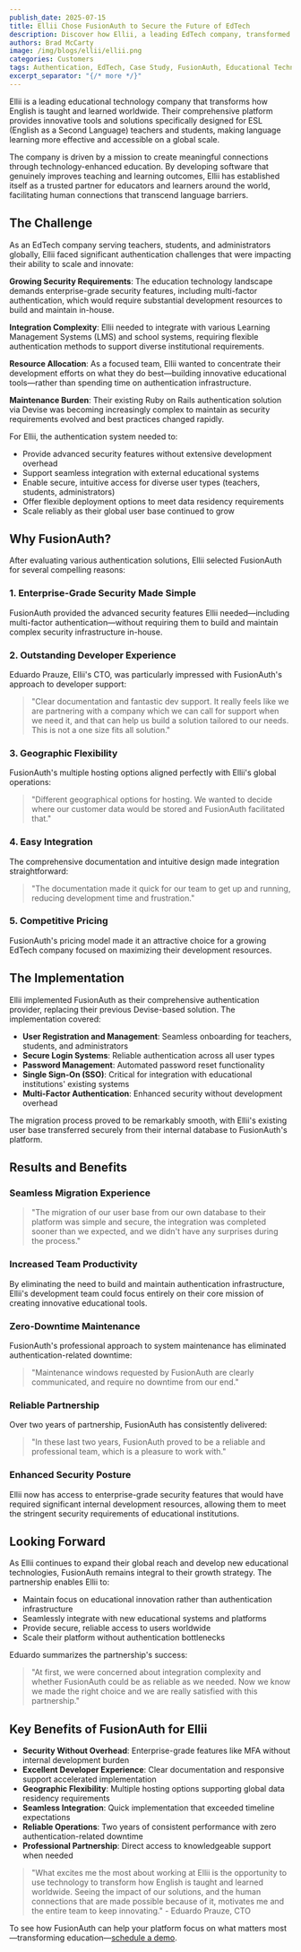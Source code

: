 ```yaml
---
publish_date: 2025-07-15
title: Ellii Chose FusionAuth to Secure the Future of EdTech
description: Discover how Ellii, a leading EdTech company, transformed their authentication infrastructure with FusionAuth. Learn about their seamless migration, enhanced security, and how they achieved zero downtime while focusing on educational innovation instead of auth maintenance.
authors: Brad McCarty
image: /img/blogs/ellii/ellii.png
categories: Customers
tags: Authentication, EdTech, Case Study, FusionAuth, Educational Technology, Multi-factor Authentication, API-first, Developer Experience, Geographic Flexibility, Enterprise Security, Migration Success, Zero Downtime, Single Sign-On, Education Platform, Ruby on Rails, Auth Solution, SaaS, Developer Tools, Customer Success, Identity Management
excerpt_separator: "{/* more */}"
---
```


Ellii is a leading educational technology company that transforms how English is taught and learned worldwide. Their comprehensive platform provides innovative tools and solutions specifically designed for ESL (English as a Second Language) teachers and students, making language learning more effective and accessible on a global scale.

The company is driven by a mission to create meaningful connections through technology-enhanced education. By developing software that genuinely improves teaching and learning outcomes, Ellii has established itself as a trusted partner for educators and learners around the world, facilitating human connections that transcend language barriers.

## The Challenge

As an EdTech company serving teachers, students, and administrators globally, Ellii faced significant authentication challenges that were impacting their ability to scale and innovate:

**Growing Security Requirements**: The education technology landscape demands enterprise-grade security features, including multi-factor authentication, which would require substantial development resources to build and maintain in-house.

**Integration Complexity**: Ellii needed to integrate with various Learning Management Systems (LMS) and school systems, requiring flexible authentication methods to support diverse institutional requirements.

**Resource Allocation**: As a focused team, Ellii wanted to concentrate their development efforts on what they do best—building innovative educational tools—rather than spending time on authentication infrastructure.

**Maintenance Burden**: Their existing Ruby on Rails authentication solution via Devise was becoming increasingly complex to maintain as security requirements evolved and best practices changed rapidly.

For Ellii, the authentication system needed to:

- Provide advanced security features without extensive development overhead
- Support seamless integration with external educational systems
- Enable secure, intuitive access for diverse user types (teachers, students, administrators)
- Offer flexible deployment options to meet data residency requirements
- Scale reliably as their global user base continued to grow

## Why FusionAuth?

After evaluating various authentication solutions, Ellii selected FusionAuth for several compelling reasons:

### 1\. Enterprise-Grade Security Made Simple

FusionAuth provided the advanced security features Ellii needed—including multi-factor authentication—without requiring them to build and maintain complex security infrastructure in-house.

### 2\. Outstanding Developer Experience

Eduardo Prauze, Ellii's CTO, was particularly impressed with FusionAuth's approach to developer support:

> "Clear documentation and fantastic dev support. It really feels like we are partnering with a company which we can call for support when we need it, and that can help us build a solution tailored to our needs. This is not a one size fits all solution."

### 3\. Geographic Flexibility

FusionAuth's multiple hosting options aligned perfectly with Ellii's global operations:

> "Different geographical options for hosting. We wanted to decide where our customer data would be stored and FusionAuth facilitated that."

### 4\. Easy Integration

The comprehensive documentation and intuitive design made integration straightforward:

> "The documentation made it quick for our team to get up and running, reducing development time and frustration."

### 5\. Competitive Pricing

FusionAuth's pricing model made it an attractive choice for a growing EdTech company focused on maximizing their development resources.

## The Implementation

Ellii implemented FusionAuth as their comprehensive authentication provider, replacing their previous Devise-based solution. The implementation covered:

- **User Registration and Management**: Seamless onboarding for teachers, students, and administrators
- **Secure Login Systems**: Reliable authentication across all user types
- **Password Management**: Automated password reset functionality
- **Single Sign-On (SSO)**: Critical for integration with educational institutions' existing systems
- **Multi-Factor Authentication**: Enhanced security without development overhead

The migration process proved to be remarkably smooth, with Ellii's existing user base transferred securely from their internal database to FusionAuth's platform.

## Results and Benefits

### Seamless Migration Experience

> "The migration of our user base from our own database to their platform was simple and secure, the integration was completed sooner than we expected, and we didn't have any surprises during the process."

### Increased Team Productivity

By eliminating the need to build and maintain authentication infrastructure, Ellii's development team could focus entirely on their core mission of creating innovative educational tools.

### Zero-Downtime Maintenance

FusionAuth's professional approach to system maintenance has eliminated authentication-related downtime:

> "Maintenance windows requested by FusionAuth are clearly communicated, and require no downtime from our end."

### Reliable Partnership

Over two years of partnership, FusionAuth has consistently delivered:

> "In these last two years, FusionAuth proved to be a reliable and professional team, which is a pleasure to work with."

### Enhanced Security Posture

Ellii now has access to enterprise-grade security features that would have required significant internal development resources, allowing them to meet the stringent security requirements of educational institutions.

## Looking Forward

As Ellii continues to expand their global reach and develop new educational technologies, FusionAuth remains integral to their growth strategy. The partnership enables Ellii to:

- Maintain focus on educational innovation rather than authentication infrastructure
- Seamlessly integrate with new educational systems and platforms
- Provide secure, reliable access to users worldwide
- Scale their platform without authentication bottlenecks

Eduardo summarizes the partnership's success:

> "At first, we were concerned about integration complexity and whether FusionAuth could be as reliable as we needed. Now we know we made the right choice and we are really satisfied with this partnership."

## Key Benefits of FusionAuth for Ellii

- **Security Without Overhead**: Enterprise-grade features like MFA without internal development burden
- **Excellent Developer Experience**: Clear documentation and responsive support accelerated implementation
- **Geographic Flexibility**: Multiple hosting options supporting global data residency requirements
- **Seamless Integration**: Quick implementation that exceeded timeline expectations
- **Reliable Operations**: Two years of consistent performance with zero authentication-related downtime
- **Professional Partnership**: Direct access to knowledgeable support when needed

> "What excites me the most about working at Ellii is the opportunity to use technology to transform how English is taught and learned worldwide. Seeing the impact of our solutions, and the human connections that are made possible because of it, motivates me and the entire team to keep innovating." - Eduardo Prauze, CTO

To see how FusionAuth can help your platform focus on what matters most—transforming education—[schedule a demo](/contact).
